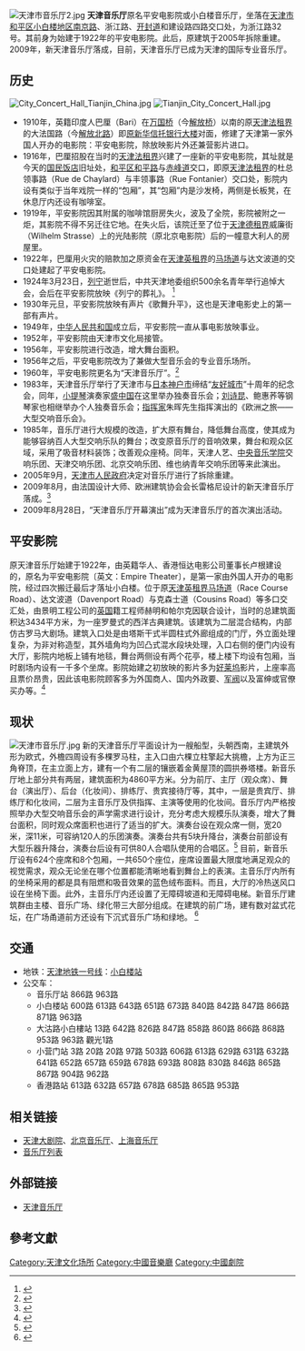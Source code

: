 [[File:天津市音乐厅2.jpg|right]]
'''天津音乐厅'''原名平安电影院或小白楼音乐厅，坐落在[[天津市|天津市]][[和平区_(天津市)|和平区]][[小白楼|小白楼地区]][[南京路_(天津)|南京路]]、浙江路、[[开封道_(天津)|开封道]]和建设路四路交口处，为浙江路32号。其前身为始建于1922年的平安电影院。此后，原建筑于2005年拆除重建。2009年，新天津音乐厅落成，目前，天津音乐厅已成为天津的国际专业音乐厅。

==历史==
[[File:City_Concert_Hall_Tianjin_China.jpg|right]]
[[File:Tianjin_City_Concert_Hall.jpg|right]]
*1910年，英籍印度人巴厘（Bari）在[[万国桥|万国桥]]（今[[解放桥_(天津)|解放桥]]）以南的原[[天津法租界|天津法租界]]的大法国路（今[[解放北路|解放北路]]）即[[天津新华信托储蓄银行大楼|原新华信托银行大楼]]对面，修建了天津第一家外国人开办的电影院：平安电影院，除放映影片外还兼营影片进口。
*1916年，巴厘招股在当时的[[天津法租界|天津法租界]]兴建了一座新的平安电影院，其址就是今天的[[国民饭店|国民饭店]]旧址处，[[和平区_(天津市)|和平区]][[和平路|和平路]]与[[赤峰道|赤峰道]]交口，即原[[天津法租界|天津法租界]]的杜总领事路（Rue de Chaylard）与丰领事路（Rue Fontanier）交口处，影院内设有类似于当年戏院一样的“包厢”，其“包厢”内是沙发椅，两侧是长板凳，在休息厅内还设有咖啡室。
*1919年，平安影院因其附属的咖啡馆厨房失火，波及了全院，影院被附之一炬，其影院不得不另迁往它地。在失火后，该院迁至了位于[[天津德租界|天津德租界]]威廉街（Wilhelm Strasse）上的光陆影院（原北京电影院）后的一幢意大利人的房屋里。
*1922年，巴厘用火灾的赔款加之原资金在[[天津英租界|天津英租界]]的[[马场道|马场道]]与达文波道的交口处建起了平安电影院。
*1924年3月23日，[[列宁|列宁]]逝世后，中共天津地委组织500余名青年举行追悼大会，会后在平安影院放映《列宁的葬礼》。 <ref>{{Cite web |url=http://www.tjhp.gov.cn/servlet/ContentServer?cid=1105523261346&pagename=tjhp%2FPage%2Fsub-t46&c=Page |title=天津音乐厅 |access-date=2017-08-13 |archive-date=2016-03-04 |archive-url=https://web.archive.org/web/20160304191406/http://www.tjhp.gov.cn/servlet/ContentServer?cid=1105523261346&pagename=tjhp%2FPage%2Fsub-t46&c=Page |dead-url=yes }}</ref>
*1930年元旦，平安影院放映有声片《歌舞升平》，这也是天津电影史上的第一部有声片。
*1949年，[[中华人民共和国|中华人民共和国]]成立后，平安影院一直从事电影放映事业。
*1952年，平安影院由天津市文化局接管。
*1956年，平安影院进行改造，增大舞台面积。
*1956年之后，平安电影院改为了兼做大型音乐会的专业音乐场所。
*1960年，平安电影院更名为“天津音乐厅”。<ref>{{Cite web |url=http://www.tianjinwe.com/tianjin/tjwy/201006/t20100605_964071.html |title=“电影”一词始于天津 一百年前看电影到权仙 |access-date=2010-07-23 |archive-date=2015-06-01 |archive-url=https://web.archive.org/web/20150601172555/http://www.tianjinwe.com/tianjin/tjwy/201006/t20100605_964071.html |dead-url=no }}</ref>
*1983年，天津音乐厅举行了天津市与[[日本|日本]][[神户市|神户市]]缔结“[[友好城市|友好城市]]”十周年的纪念会，同年，[[小提琴|小提琴]]演奏家[[盛中国|盛中国]]在这里举办独奏音乐会；[[刘诗昆|刘诗昆]]、鲍惠荞等钢琴家也相继举办个人独奏音乐会；[[指挥家|指挥家]]朱晖先生指挥演出的《欧洲之旅——大型交响音乐会》。
*1985年，音乐厅进行大规模的改造，扩大原有舞台，降低舞台高度，使其成为能够容纳百人大型交响乐队的舞台；改变原音乐厅的音响效果，舞台和观众区域，采用了吸音材料装饰；改善观众座椅。同年，天津人艺、[[中央音乐学院|中央音乐学院]]交响乐团、天津交响乐团、北京交响乐团、维也纳青年交响乐团等来此演出。
*2005年9月，[[天津市人民政府|天津市人民政府]]决定对音乐厅进行了拆除重建。
*2009年8月，由法国设计大师、欧洲建筑协会会长雷格尼设计的新天津音乐厅落成。<ref>{{Cite web |url=http://www.022net.com/2009/8-27/435026372982630.html |title=天津音乐厅8月28日重张开业 精彩演出推荐 |access-date=2010-07-23 |archive-date=2009-09-30 |archive-url=https://web.archive.org/web/20090930201147/http://www.022net.com/2009/8-27/435026372982630.html |dead-url=yes }}</ref>
*2009年8月28日，“天津音乐厅开幕演出”成为天津音乐厅的首次演出活动。

== 平安影院 ==
原天津音乐厅始建于1922年，由英籍华人、香港恒达电影公司董事长卢根建设的，原名为平安电影院〔英文：Empire Theater〕，是第一家由外国人开办的电影院，经过四次搬迁最后才落址小白楼。位于原[[天津英租界|天津英租界]][[马场道|马场道]]（Race Course Road）、达文波道（Davenport Road）与克森士道（Cousins Road）等多口交汇处，由景明工程公司的[[英国|英国]]籍工程师赫明和帕尔克因联合设计，当时的总建筑面积达3434平方米，为一座罗曼式的西洋古典建筑。该建筑为二层混合结构，内部仿古罗马大剧场。建筑入口处是由塔斯干式半圆柱式外廊组成的门厅，外立面处理复杂，为非对称造型，其外墙角均为凹凸式混水段块处理，入口右侧的便门内设有大厅，影院内地板上铺有地毯，舞台两侧设有两个花亭，楼上楼下均设有包厢，当时剧场内设有一千多个坐席。影院始建之初放映的影片多为[[好莱坞|好莱坞]]影片，上座率高且票价昂贵，因此该电影院顾客多为外国商人、国内外政要、[[军阀|军阀]]以及富绅或官僚买办等。<ref>{{Cite web |url=http://www.tj.xinhuanet.com/misc/2008-09/17/content_14415320.htm |title=天津音乐厅史话 |access-date=2010-07-23 |archive-date=2009-01-05 |archive-url=https://web.archive.org/web/20090105145541/http://www.tj.xinhuanet.com/misc/2008-09/17/content_14415320.htm |dead-url=yes }}</ref> 

== 现状  ==
[[File:天津市音乐厅.jpg|right]]
新的天津音乐厅平面设计为一艘船型，头朝西南，主建筑外形为欧式，外檐四周设有多棵罗马柱，主入口由六棵立柱擎起大挑檐，上方为正三角脊顶，在主立面上方，建有一个有二层的镶嵌着金黄屋顶的圆拱券塔楼。新音乐厅地上部分共有两层，建筑面积为4860平方米。分为前厅、主厅（观众席）、舞台（演出厅）、后台（化妆间）、排练厅、贵宾接待厅等，其中，一层是贵宾厅、排练厅和化妆间，二层为主音乐厅及供指挥、主演等使用的化妆间。音乐厅内严格按照举办大型交响音乐会的声学需求进行设计，充分考虑大规模乐队演奏，增大了舞台面积，同时观众席面积也进行了适当的扩大。演奏台设在观众席一侧，宽20米，深11米，可容纳120人的乐团演奏。演奏台共有5块升降台，演奏台前部设有大型乐器升降台，演奏台后设有可供80人合唱队使用的合唱区。<ref>{{Cite web |url=http://www.tjconcerthall.com/gaikuang.asp |title=天津音乐厅设施 |accessdate=2010-07-23 |archive-date=2010-07-12 |archive-url=https://web.archive.org/web/20100712071008/http://www.tjconcerthall.com/gaikuang.asp |dead-url=yes }}</ref> 目前，新音乐厅设有624个座席和8个包厢，一共650个座位，座席设置最大限度地满足观众的视觉需求，观众无论坐在哪个位置都能清晰地看到舞台上的表演。主音乐厅内所有的坐椅采用的都是具有阻燃和吸音效果的蓝色绒布面料。而且，大厅的冷热送风口设在坐椅下面。此外，主音乐厅内还设置了无障碍坡道和无障碍电梯。新音乐厅建筑群由主楼、音乐广场、绿化带三大部分组成。在建筑的前广场，建有数对盆式花坛，在广场甬道前方还设有下沉式音乐广场和绿地。
<ref>{{Cite web |url=http://www.xinhuanet.com/chinanews/2009-05/02/content_16411812.htm |title=小白楼音乐厅26日惊艳首演 音响效果世界一流 |accessdate=2010-07-23 |archive-date=2009-05-11 |archive-url=https://web.archive.org/web/20090511204212/http://www.xinhuanet.com/chinanews/2009-05/02/content_16411812.htm |dead-url=yes }}</ref>

== 交通 ==
* 地铁：[[天津地铁一号线|天津地铁一号线]]：[[小白楼站|小白楼站]]
* 公交车：
**音乐厅站 866路 963路
**小白楼站 600路 613路 643路 651路 673路 840路 842路 847路 866路 871路 963路
**大沽路小白樓站  13路 642路 826路 847路 858路 860路 866路 868路 953路 963路 觀光1路
**小营门站 3路 20路 20路 97路 503路 606路 613路 629路 631路 632路 641路 652路 657路 659路 678路 693路 808路 830路 846路 865路 867路 904路 962路
**香港路站  613路 632路 657路 678路 685路 865路 953路

==相关链接==
*[[天津大剧院|天津大剧院]]、[[北京音乐厅|北京音乐厅]]、[[上海音乐厅|上海音乐厅]]
*[[音乐厅列表|音乐厅列表]]

== 外部链接 ==
*[http://www.tjconcerthall.com/ 天津音乐厅]{{Wayback|url=http://www.tjconcerthall.com/ |date=20100722053710 }}

==參考文獻==
{{Reflist}}

[[Category:天津文化场所|Category:天津文化场所]]
[[Category:中國音樂廳|Category:中國音樂廳]]
[[Category:中國劇院|Category:中國劇院]]